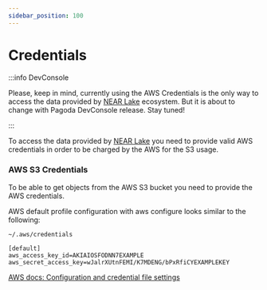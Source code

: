```yaml
---
sidebar_position: 100
---
```


# Credentials

:::info DevConsole

Please, keep in mind, currently using the AWS Credentials is the only way to access the data provided by [NEAR Lake](/docs/projects/near-lake) ecosystem. But it is about to change with Pagoda DevConsole release. Stay tuned!

:::

To access the data provided by [NEAR Lake](/docs/projects/near-lake) you need to provide valid AWS credentials in order to be charged by the AWS for the S3 usage.

### AWS S3 Credentials

To be able to get objects from the AWS S3 bucket you need to provide the AWS credentials.

AWS default profile configuration with aws configure looks similar to the following:

```
~/.aws/credentials
```

```
[default]
aws_access_key_id=AKIAIOSFODNN7EXAMPLE
aws_secret_access_key=wJalrXUtnFEMI/K7MDENG/bPxRfiCYEXAMPLEKEY
```

[AWS docs: Configuration and credential file settings](https://docs.aws.amazon.com/cli/latest/userguide/cli-configure-files.html)
